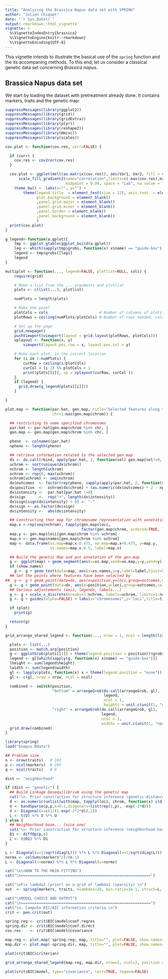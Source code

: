 ```yaml
---
title: "Analyzing the Brassica Napus data set with SPRING"
author: "Julien Chiquet"
date: "`r Sys.Date()`"
output: rmarkdown::html_vignette
vignette: >
  %\VignetteIndexEntry{brassica}
  %\VignetteEngine{knitr::rmarkdown}
  %\VignetteEncoding{UTF-8}
---
```


This vignette intends to illustrate the basical use of the `spring` function and the its accompaning methods. To this end, let us consider a classical genetic data set concerning *Brassica napus*.

## Brassica Napus data set

We start by loading the dataset with pretreatment already done. It contains markers, traits and the genetic map:

```r
suppressMessages(library(ggplot2))
suppressMessages(library(grid))
suppressMessages(library(gridExtra))
suppressMessages(library(plyr))
suppressMessages(library(reshape2))
suppressMessages(library(Hmisc))
suppressMessages(library(scales))

cov.plot <- function(cov.res, corr=FALSE) {

  if (corr) {
    cov.res <- cov2cor(cov.res)
  }

  cov.plot <- ggplot(melt(as.matrix(cov.res)), aes(Var1, Var2, fill = value)) + geom_tile(colour="gray80") +
      scale_fill_gradient2(name="correlation",limits=c(-max(cov.res),max(cov.res)),low = muted("blue"), mid = "white", high = muted("red"),
                           midpoint = 0.04, space = "Lab", na.value = "grey50", guide = "colourbar") +
    theme_bw() +  labs(x="", y="") +
        theme(legend.title  = element_text(size = 12), axis.text  = element_text(size = 12),
              plot.background = element_blank()
              ,panel.grid.major = element_blank()
              ,panel.grid.minor = element_blank()
              ,panel.border = element_blank()
              ,panel.background = element_blank()
              )
  print(cov.plot)
}

g_legend<-function(a.gplot){
    tmp <- ggplot_gtable(ggplot_build(a.gplot))
    leg <- which(sapply(tmp$grobs, function(x) x$name) == "guide-box")
    legend <- tmp$grobs[[leg]]
    legend
}

multiplot <- function(..., legend=FALSE, plotlist=NULL, cols) {
    require(grid)

    # Make a list from the ... arguments and plotlist
    plots <- c(list(...), plotlist)

    numPlots = length(plots)

    # Make the panel
    plotCols = cols                       # Number of columns of plots
    plotRows = ceiling(numPlots/plotCols) # Number of rows needed, calculated from # of cols

    # Set up the page
    grid.newpage()
    pushViewport(viewport(layout = grid.layout(plotRows, plotCols)))
    vplayout <- function(x, y)
        viewport(layout.pos.row = x, layout.pos.col = y)

    # Make each plot, in the correct location
    for (i in 1:numPlots) {
        curRow = ceiling(i/plotCols)
        curCol = (i-1) %% plotCols + 1
        print(plots[[i]], vp = vplayout(curRow, curCol ))
    }
    if (legend) {
      grid.draw(g_legend(plots[[i]]))
    }

}

plot.map <- function(par.hat, gen.map, title="Selected features along the outcomes", plot=TRUE, show.names=TRUE,
                     chr=1:max(gen.map$chrom)) {

  ## restricting to some specified chromosoms
  par.hat <- par.hat[gen.map$chrom %in% chr, ]
  gen.map <- gen.map[gen.map$chrom %in% chr, ]

  pheno  <- colnames(par.hat)
  npheno <- length(pheno)

  ## retrieve information related to the selected gen.map
  dx <- do.call(rbind, apply(par.hat, 2, function(sel) gen.map[sel!=0, ]))
  uchrom <- sort(unique(dx$chrom))
  nchrom <- length(uchrom)
  ochrom <- rep(0, max(uchrom))
  ochrom[uchrom] <- seq(nchrom)
  dx$outcomes  <- factor(rep(pheno, sapply(apply(par.hat, 2, function(sel) gen.map[sel!=0, ]), nrow)), levels=pheno)
  dx$position  <-  ochrom[dx$chrom] + (as.numeric(dx$outcomes) * 2 - npheno - 1) *.35 /npheno
  dx$intensity <-  par.hat[par.hat !=0]
  dx$sign      <-  rep("+", length(dx$intensity))
  dx$sign[sign(dx$intensity) < 0] <- "-"
  dx$sign <- as.factor(dx$sign)
  dx$intensity <-  abs(dx$intensity)

  ## Constructing ther map for chromosome representation with annotation
  map.x <-rep(seq(nchrom), tapply(gen.map$loci,
                                  factor(gen.map$chrom, ordered=TRUE, levels=1:max(uchrom)), length)[uchrom])
  map.y <- gen.map$loci[gen.map$chrom %in% uchrom]
  map.n <- gen.map$names[gen.map$chrom %in% uchrom]
  map <- data.frame(xs.map=map.x-0.475, xe.map=map.x+0.475, y=map.y,
                    xs.names=map.x-0.5, label=map.n)

  ## Build the genetic Map and put annotation of the gen.map
  g <- ggplot(map) + geom_segment(aes(x=xs.map,xend=xe.map,y=y,yend=y), alpha=0.6, colour="#00cc33")
  if (show.names)
    g <- g + geom_text(data=map, aes(x=xs.names,y=y,label=label,hjust=0,vjust=0), size=4, alpha=0.6, colour="#00cc33")
  ## Set the points where features have been selected by
##  g <- g + geom_point(data=dx, aes(x=position,y=loci,group=outcomes,colour=outcomes, size=intensity,shape=sign))
  g <- g + geom_point(data=dx, aes(x=position,y=loci,group=outcomes,colour=outcomes, size=intensity))
  ## Various adjustements (axis, legends, labels...)
  g <- g + scale_x_discrete(breaks=1:nchrom, labels=uchrom, limits=1:nchrom)
  g <- g + guides(alpha=FALSE) + labs(x="chromosomes",y="loci",title=title)

  if (plot)
    print(g)

  return(g)
}

grid_arrange_shared_legend <- function(..., nrow = 1, ncol = length(list(...)), position = c("bottom", "right")) {

  plots <- list(...)
  position <- match.arg(position)
  g <- ggplotGrob(plots[[1]] + theme(legend.position = position))$grobs
  legend <- g[[which(sapply(g, function(x) x$name) == "guide-box")]]
  lheight <- sum(legend$height)
  lwidth <- sum(legend$width)
  gl <- lapply(plots, function(x) x + theme(legend.position = "none"))
  gl <- c(gl, nrow = nrow, ncol = ncol)

  combined <- switch(position,
                     "bottom" = arrangeGrob(do.call(arrangeGrob, gl),
                                            legend,
                                            ncol = 1,
                                            heights = unit.c(unit(1, "npc") - lheight, lheight)),
                     "right" = arrangeGrob(do.call(arrangeGrob, gl),
                                           legend,
                                           ncol = 2,
                                           widths = unit.c(unit(1, "npc") - lwidth, lwidth)))
  grid.draw(combined)
}
```


```r
library(spring)
load("bnapus.RData")

## Problem size
n <- nrow(traits)   # 103
p <- ncol(markers)  # 295
q <- ncol(traits)   # 8

dist <- "neighborhood"

if (dist == "genetic") {
  ## Build Linkage Desequilibrium using the genetic map
  cat("\n- Prior construction for structure inference (genetic-distance based)...")
  d <- as.numeric(unlist(with(map, tapply(loci, chrom, function(x) c(diff(x), Inf)) ))) ; d <- d[-p]
  U <- bandSparse(p,p,k=0:1,diagonals=list(rep(1,p), -exp(-2*d)))
  V <- Diagonal(x=c(1/(1-exp(-2*2*d)),1))
  L <- t(U) %*% V %*% U
} else {
  ## Neighborhood base... (nice one)
  cat("\n- Prior construction for structure inference (neighborhood based)...")
  D1 <- diffOp(p,4)
  L <- t(D1) %*% D1
}

L <- Diagonal(x=1/sqrt(diag(L))) %*% L %*% Diagonal(x=1/sqrt(diag(L)))
normx <- colSums(markers^2)/(n-1)
L <- Diagonal(x=normx) %*% L %*% Diagonal(x=normx)

cat("\n\nNOW TO THE MAIN FITTING")
cat("\n==========================================================")

cat("\nFix lambda2 (prior) on a grid of lambda1 (sparsity) \n")
out  <- spring(markers, traits, nlambda1=20, min.ratio=3e-1, struct=L, lambda2=c(10^seq(3,-3,len=7),0))

cat("\nMODEL CHOICE AND OUTPUT")
cat("\n==========================================================")
cat("\n- Compute BIC/AIC information criteria \n")
crit <- pen.crit(out)

spring.reg <- crit$BIC$model@coef.regres
spring.dir <- crit$BIC$model@coef.direct
cov.res    <- crit$BIC$model@covariance

map.reg <- plot.map( spring.reg, map, title="", plot=FALSE, show.names=TRUE, chr=c(2,8,10))
map.dir <- plot.map(-spring.dir, map, title="", plot=FALSE, show.names=TRUE, chr=c(2,8,10))
```

```r
plot(crit$BIC$criterion)
```


```r
grid_arrange_shared_legend(map.reg, map.dir, nrow=1, ncol=2, position = "right")
```


```r
plot(crit$BIC$model, type="covariance", corr=TRUE, legend=FALSE)
```

